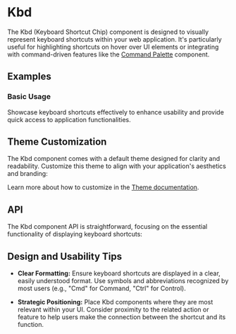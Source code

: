 
<Meta title="Docs/Components/Elements/Kbd" />

# Kbd
The Kbd (Keyboard Shortcut Chip) component is designed to visually represent keyboard shortcuts within your web application. 
It's particularly useful for highlighting shortcuts on hover over UI elements or integrating with command-driven features like the [Command Palette](?path=/docs/docs-components-elements-command-palette--docs) component.
## Examples
### Basic Usage
Showcase keyboard shortcuts effectively to enhance usability and provide quick access to application functionalities.
<Canvas sourceState="shown" of={Stories.Basic}/>

## Theme Customization
The Kbd component comes with a default theme designed for clarity and readability. Customize this theme to align with your application's aesthetics and branding:

<ThemeRender theme={darkKbdTheme} />

Learn more about how to customize in the [Theme documentation](?path=/docs/docs-theme-getting-started--docs).

## API
The Kbd component API is straightforward, focusing on the essential functionality of displaying keyboard shortcuts:
<ArgTypes of={Kbd} />

## Design and Usability Tips

- **Clear Formatting:** Ensure keyboard shortcuts are displayed in a clear, easily understood format. 
Use symbols and abbreviations recognized by most users (e.g., "Cmd" for Command, "Ctrl" for Control).

- **Strategic Positioning:** Place Kbd components where they are most relevant within your UI. 
Consider proximity to the related action or feature to help users make the connection between the shortcut and its function.